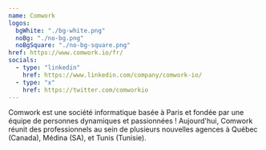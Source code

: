 ```yaml
---
name: Comwork
logos:
  bgWhite: "./bg-white.png"
  noBg: "./no-bg.png"
  noBgSquare: "./no-bg-square.png"
href: https://www.comwork.io/fr/
socials:
  - type: "linkedin"
    href: https://www.linkedin.com/company/comwork-io/
  - type: "x"
    href: https://twitter.com/comworkio
---
```


Comwork est une société informatique basée à Paris et fondée par une équipe de personnes dynamiques et passionnées !
Aujourd'hui, Comwork réunit des professionnels au sein de plusieurs nouvelles agences à Québec (Canada), Médina (SA), et Tunis (Tunisie).